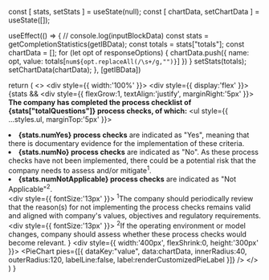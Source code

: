 
  const [ stats, setStats ] = useState(null);
  const [ chartData, setChartData ] = useState([]);

  useEffect(() => {
    // console.log(inputBlockData)
    const stats = getCompletionStatistics(getIBData);
    const totals = stats["totals"];
    const chartData = [];
    for (let opt of responseOptions) {
      chartData.push({
        name: opt,
        value: totals[`num${opt.replaceAll(/\s+/g,"")}`]
      })
    }
    setStats(totals);
    setChartData(chartData);
  }, [getIBData])

  return (
    <>
      <div style={{ width:'100%' }}>
        <div style={{ display:'flex' }}>
          {stats && <div style={{ flexGrow:1, textAlign:'justify', marginRight:'5px' }}>
            <b>The company has completed the process checklist of {stats["totalQuestions"]} process checks, of which:</b>
            <ul style={{ ...styles.ul, marginTop:'5px' }}>
              <li><b>{stats.numYes} process checks</b> are indicated as "Yes", meaning that there is documentary evidence for the implementation of these criteria.</li>
              <li><b>{stats.numNo} process checks</b> are indicated as "No". As these process checks have not been implemented, there could be a potential risk that the company needs to assess and/or mitigate<sup>1</sup>.</li>
              <li><b>{stats.numNotApplicable} process checks</b> are indicated as "Not Applicable"<sup>2</sup>.</li>
            </ul>
            <div style={{ fontSize:'13px' }}>
              <sup>1</sup>The company should periodically review that the reason(s) for not implementing the process checks remains valid and aligned with company's values, objectives and regulatory requirements.
            </div>
            <div style={{ fontSize:'13px' }}>
              <sup>2</sup>If the operating environment or model changes, company should assess whether these process checks would become relevant.
            </div>
          </div>}
          <div style={{ width:'400px', flexShrink:0, height:'300px' }}>
            <PieChart
              pies={[{
                dataKey:"value",
                data:chartData,
                innerRadius:40,
                outerRadius:120,
                labelLine:false,
                label:renderCustomizedPieLabel
              }]}
            />
          </div>
        </div>
      </div>
    </>
  )
}

<div style={{ width:props.container.width, fontSize:'15px' }}>
  <MySummary getIBData={props.getIBData} />
</div>